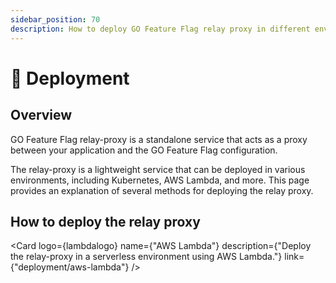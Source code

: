 ```yaml
---
sidebar_position: 70
description: How to deploy GO Feature Flag relay proxy in different environments.
---
```


# 🚀 Deployment

## Overview

GO Feature Flag relay-proxy is a standalone service that acts as a proxy between your application and the GO Feature Flag configuration.

The relay-proxy is a lightweight service that can be deployed in various environments, including Kubernetes, AWS Lambda, and more.
This page provides an explanation of several methods for deploying the relay proxy.

## How to deploy the relay proxy

<div className={"grid grid-cols-3 space-x-2"}>
<Card
  logo={helmlogo}
  name={"Helm"}
  description={"Deploy the relay-proxy in Kubernetes using a helm chart."}
  link={"deployment/helm"}
   />

<Card
  logo={lambdalogo}
  name={"AWS Lambda"}
  description={"Deploy the relay-proxy in a serverless environment using AWS Lambda."}
  link={"deployment/aws-lambda"}
/>
</div>